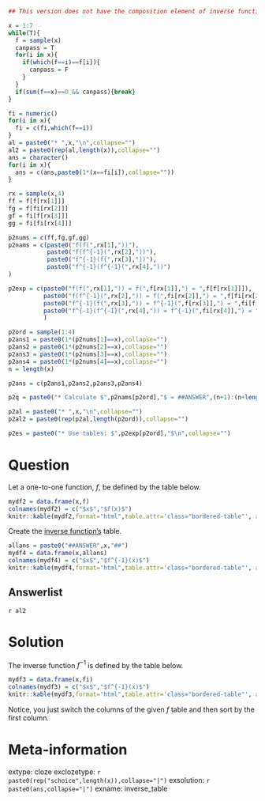 ```r
## This version does not have the composition element of inverse functions... just table

x = 1:7
while(T){
  f = sample(x)
  canpass = T
  for(i in x){
    if(which(f==i)==f[i]){
      canpass = F
    }
  }
  if(sum(f==x)==0 && canpass){break}
}

fi = numeric()
for(i in x){
  fi = c(fi,which(f==i))
}
al = paste0("* ",x,"\n",collapse="")
al2 = paste0(rep(al,length(x)),collapse="")
ans = character()
for(i in x){
  ans = c(ans,paste0(1*(x==fi[i]),collapse=""))
}

rx = sample(x,4)
ff = f[f[rx[1]]]
fg = f[fi[rx[2]]]
gf = fi[f[rx[3]]]
gg = fi[fi[rx[4]]]

p2nums = c(ff,fg,gf,gg)
p2nams = c(paste0("f(f(",rx[1],"))"),
           paste0("f(f^{-1}(",rx[2],"))"),
           paste0("f^{-1}(f(",rx[3],"))"),
           paste0("f^{-1}(f^{-1}(",rx[4],"))")
)

p2exp = c(paste0("f(f(",rx[1],")) = f(",f[rx[1]],") = ",f[f[rx[1]]]),
          paste0("f(f^{-1}(",rx[2],")) = f(",fi[rx[2]],") = ",f[fi[rx[2]]]),
          paste0("f^{-1}(f(",rx[3],")) = f^{-1}(",f[rx[3]],") = ",fi[f[rx[3]]]),
          paste0("f^{-1}(f^{-1}(",rx[4],")) = f^{-1}(",fi[rx[4]],") = ",fi[fi[rx[4]]])
          )

p2ord = sample(1:4)
p2ans1 = paste0(1*(p2nums[1]==x),collapse="")
p2ans2 = paste0(1*(p2nums[2]==x),collapse="")
p2ans3 = paste0(1*(p2nums[3]==x),collapse="")
p2ans4 = paste0(1*(p2nums[4]==x),collapse="")
n = length(x)

p2ans = c(p2ans1,p2ans2,p2ans3,p2ans4)

p2q = paste0("* Calculate $",p2nams[p2ord],"$ = ##ANSWER",(n+1):(n+length(p2ord)),"##\n",collapse="")

p2al = paste0("* ",x,"\n",collapse="")
p2al2 = paste0(rep(p2al,length(p2ord)),collapse="")

p2es = paste0("* Use tables: $",p2exp[p2ord],"$\n",collapse="")
```

Question
========

<style type="text/css" rel="stylesheet">
.bordered-table {
    border-collapse: collapse;
    border-spacing: 0;
    border:2px solid #000000;
}
.bordered-table th {
    border:2px solid #000000;
    padding: 4px;
}
.bordered-table td{
    border:2px solid #000000;
    padding: 4px;
}
</style>

Let a one-to-one function, $f$, be defined by the table below.

```r
mydf2 = data.frame(x,f)
colnames(mydf2) = c("$x$","$f(x)$")
knitr::kable(mydf2,format="html",table.attr='class="bordered-table"', align = "cc",row.names=F)
```


Create the [inverse function's](https://en.wikipedia.org/wiki/Inverse_function){target="_blank"} table.

```r
allans = paste0("##ANSWER",x,"##")
mydf4 = data.frame(x,allans)
colnames(mydf4) = c("$x$","$f^{-1}(x)$")
knitr::kable(mydf4,format="html",table.attr='class="bordered-table"', align = "cc",row.names=F)
```


Answerlist
--------
`r al2`


Solution
========

<style type="text/css" rel="stylesheet">
.bordered-table {
    border-collapse: collapse;
    border-spacing: 0;
    border:2px solid #000000;
}
.bordered-table th {
    border:2px solid #000000;
    padding: 4px;
}
.bordered-table td{
    border:2px solid #000000;
    padding: 4px;
}
</style>

The inverse function $f^{-1}$ is defined by the table below.

```r
mydf3 = data.frame(x,fi)
colnames(mydf3) = c("$x$","$f^{-1}(x)$")
knitr::kable(mydf3,format="html",table.attr='class="bordered-table"', align = "cc",row.names=F)
```

Notice, you just switch the columns of the given $f$ table and then sort by the first column.


Meta-information
============
extype: cloze
exclozetype: `r paste0(rep("schoice",length(x)),collapse="|")`
exsolution: `r paste0(ans,collapse="|")`
exname: inverse_table
